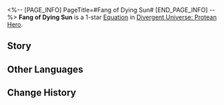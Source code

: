 <%-- [PAGE_INFO]
PageTitle=#Fang of Dying Sun#
[END_PAGE_INFO] --%>
{{Equation Infobox
|period   = Protean Hero
|rarity   = 1
|path1    = Destruction*2
|path2    = Nihility*2
|effect   = Increases all ally targets' Effect RES by {{Color|h|20%}} and "{{Extra Effect|Blazar|61000051}}" DMG dealt by {{Color|h|40%}}. When resisting debuffs, deals Additional DMG equal to {{Color|h|60%}} of "{{Extra Effect|Blazar|61000051}}" to the target. This DMG cannot defeat enemy targets.
|mentions = Aquila
}}
'''Fang of Dying Sun''' is a 1-star [[Divergent Universe: Protean Hero/Equations|Equation]] in [[Divergent Universe: Protean Hero]].

==Story==
{{Description|Let me tell you about a group of headless beasts,<br />Brigands scorned even by the savage god.<br />The once-noble Bulsa royal family, now stripped of dignity,<br />Watches their land get trampled and their kingdom fall to the dominion of the Kremnoan.<br />The surviving warriors have transformed from protectors to predators, raiding and pillaging between cities.<br />Their survival instincts have twisted and corrupted, turning necessity into a savage passion.<br />The weapons once blessed by Aquila now gleam no more, degraded to mere rusting relics.<br />In a fury of savage acts, they set fire to city-states, as if by such vile means, they could somehow reclaim the lost glory of their ancestors.<br />I can't forgive the brutal slaughter on the burning fields.<br />I killed that despicable brute,<br />But their companions only laughed in defiance.<br />Maybe the true people of Bulsa are long gone,<br />Leaving only monsters in their skins to roam.}}
<!--
==Gameplay Notes==
* 
-->
==Other Languages==
{{Other Languages
|en   = Fang of Dying Sun
|zhs  = 残阳之牙
|zht  = 殘陽之牙
|ja   = {{Rubi|残陽|ざんよう}}の{{Rubi|牙|きば}}
|ko   = 석양의 이빨
|es   = Colmillo del sol muerto
|fr   = Croc du soleil mourant
|ru   = Клык умирающего солнца
|th   = เขี้ยวอาทิตย์อัสดง
|vi   = Móng Vuốt Hoàng Hôn Tàn
|de   = Fangzahn der untergehenden Sonne
|id   = Fang of Dying Sun
|pt   = Presa do Sol Moribundo
}}

==Change History==
{{Change History|3.1}}